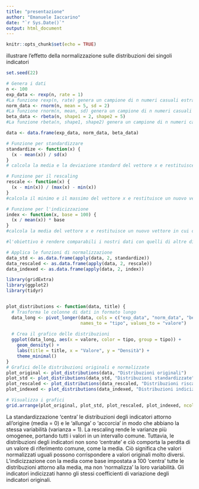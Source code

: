---
title: "presentazione"
author: "Emanuele Iaccarino"
date: "`r Sys.Date()`"
output: html_document
---

```{r setup, include=FALSE}
knitr::opts_chunk$set(echo = TRUE)
```
illustrare l'effetto della normalizzazione sulle distribuzioni dei singoli indicatori
```{r}
set.seed(22)

# Genera i dati
n <- 100
exp_data <- rexp(n, rate = 1)
#La funzione rexp(n, rate) genera un campione di n numeri casuali estratti da una distribuzione esponenziale con parametro di scala rate. La distribuzione esponenziale è una distribuzione di probabilità continua che descrive il tempo tra gli eventi di un processo di Poisson
norm_data <- rnorm(n, mean = 5, sd = 2)
#La funzione rnorm(n, mean, sd) genera un campione di n numeri casuali estratti da una distribuzione normale con media mean e deviazione standard sd.
beta_data <- rbeta(n, shape1 = 2, shape2 = 5)
#La funzione rbeta(n, shape1, shape2) genera un campione di n numeri casuali estratti da una distribuzione beta con parametri di forma shape1 e shape2. La distribuzione beta è una distribuzione di probabilità continua che descrive la variabilità di una proporzione tra 0 e 1.

data <- data.frame(exp_data, norm_data, beta_data)
```

```{r}
# Funzione per standardizzare
standardize <- function(x) {
  (x - mean(x)) / sd(x)
}
# calcola la media e la deviazione standard del vettore x e restituisce un vettore in cui ogni elemento è standardizzato sottraendo la media e dividendo per la deviazione standard. La standardizzazione trasforma i dati in modo che abbiano una media di zero e una deviazione standard di uno

# Funzione per il rescaling
rescale <- function(x) {
  (x - min(x)) / (max(x) - min(x))
}
#calcola il minimo e il massimo del vettore x e restituisce un nuovo vettore in cui ogni elemento è rescalato in modo che cada tra 0 e 1. La rescalatura trasforma i dati in modo che abbiano la stessa scala di valori

# Funzione per l'indicizzazione
index <- function(x, base = 100) {
  (x / mean(x)) * base
}
#calcola la media del vettore x e restituisce un nuovo vettore in cui ogni elemento è indicizzato rispetto alla media, moltiplicando ogni elemento per un valore di base specificato. L'indicizzazione trasforma i dati in modo che siano espressi come una deviazione rispetto alla media

#l'obiettivo è rendere comparabili i nostri dati con quelli di altre distribuzioni
```

```{r}
# Applica le funzioni di normalizzazione
data_std <- as.data.frame(apply(data, 2, standardize))
data_rescaled <- as.data.frame(apply(data, 2, rescale))
data_indexed <- as.data.frame(apply(data, 2, index))
```



```{r}
library(gridExtra)
library(ggplot2)
library(tidyr)


plot_distributions <- function(data, title) {
  # Trasforma le colonne di dati in formato lungo
  data_long <- pivot_longer(data, cols = c("exp_data", "norm_data", "beta_data"),
                            names_to = "tipo", values_to = "valore")
  
  # Crea il grafico delle distribuzioni
  ggplot(data_long, aes(x = valore, color = tipo, group = tipo)) +
    geom_density() +
    labs(title = title, x = "Valore", y = "Densità") +
    theme_minimal()
}
# Grafici delle distribuzioni originali e normalizzate
plot_original <- plot_distributions(data, "Distribuzioni originali")
plot_std <- plot_distributions(data_std, "Distribuzioni standardizzate")
plot_rescaled <- plot_distributions(data_rescaled, "Distribuzioni riscalate")
plot_indexed <- plot_distributions(data_indexed, "Distribuzioni indicizzate")

# Visualizza i grafici
grid.arrange(plot_original, plot_std, plot_rescaled, plot_indexed, ncol = 2)
```
La standardizzazione 'centra' le distribuzioni degli indicatori attorno all'origine (media = 0) e le 'allunga' o 'accorcia' in modo che abbiano la stessa variabilità (varianza = 1).
La rescaling rende le varianze più omogenee, portando tutti i valori in un intervallo comune. Tuttavia, le distribuzioni degli indicatori non sono 'centrate' e ciò comporta la perdita di un valore di riferimento comune, come la media. Ciò significa che valori normalizzati uguali possono corrispondere a valori originali molto diversi.
L'indicizzazione con la media come base impostata a 100 'centra' tutte le distribuzioni attorno alla media, ma non 'normalizza' la loro variabilità. Gli indicatori indicizzati hanno gli stessi coefficienti di variazione degli indicatori originali.